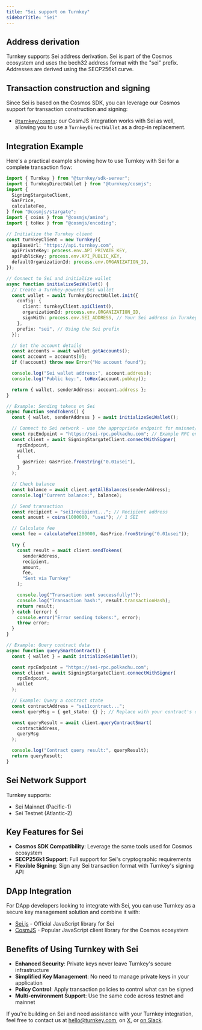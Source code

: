 ```yaml
---
title: "Sei support on Turnkey"
sidebarTitle: "Sei"
---
```


## Address derivation

Turnkey supports Sei address derivation. Sei is part of the Cosmos ecosystem and uses the bech32 address format with the "sei" prefix. Addresses are derived using the SECP256k1 curve.

## Transaction construction and signing

Since Sei is based on the Cosmos SDK, you can leverage our Cosmos support for transaction construction and signing:

- [`@turnkey/cosmjs`](https://www.npmjs.com/package/@turnkey/cosmjs): our CosmJS integration works with Sei as well, allowing you to use a `TurnkeyDirectWallet` as a drop-in replacement.

## Integration Example

Here's a practical example showing how to use Turnkey with Sei for a complete transaction flow:

```typescript
import { Turnkey } from "@turnkey/sdk-server";
import { TurnkeyDirectWallet } from "@turnkey/cosmjs";
import {
  SigningStargateClient,
  GasPrice,
  calculateFee,
} from "@cosmjs/stargate";
import { coins } from "@cosmjs/amino";
import { toHex } from "@cosmjs/encoding";

// Initialize the Turnkey client
const turnkeyClient = new Turnkey({
  apiBaseUrl: "https://api.turnkey.com",
  apiPrivateKey: process.env.API_PRIVATE_KEY,
  apiPublicKey: process.env.API_PUBLIC_KEY,
  defaultOrganizationId: process.env.ORGANIZATION_ID,
});

// Connect to Sei and initialize wallet
async function initializeSeiWallet() {
  // Create a Turnkey-powered Sei wallet
  const wallet = await TurnkeyDirectWallet.init({
    config: {
      client: turnkeyClient.apiClient(),
      organizationId: process.env.ORGANIZATION_ID,
      signWith: process.env.SEI_ADDRESS, // Your Sei address in Turnkey
    },
    prefix: "sei", // Using the Sei prefix
  });

  // Get the account details
  const accounts = await wallet.getAccounts();
  const account = accounts[0];
  if (!account) throw new Error("No account found");

  console.log("Sei wallet address:", account.address);
  console.log("Public key:", toHex(account.pubkey));

  return { wallet, senderAddress: account.address };
}

// Example: Sending tokens on Sei
async function sendTokens() {
  const { wallet, senderAddress } = await initializeSeiWallet();

  // Connect to Sei network - use the appropriate endpoint for mainnet/testnet
  const rpcEndpoint = "https://sei-rpc.polkachu.com"; // Example RPC endpoint
  const client = await SigningStargateClient.connectWithSigner(
    rpcEndpoint,
    wallet,
    {
      gasPrice: GasPrice.fromString("0.01usei"),
    }
  );

  // Check balance
  const balance = await client.getAllBalances(senderAddress);
  console.log("Current balance:", balance);

  // Send transaction
  const recipient = "sei1recipient..."; // Recipient address
  const amount = coins(1000000, "usei"); // 1 SEI

  // Calculate fee
  const fee = calculateFee(200000, GasPrice.fromString("0.01usei"));

  try {
    const result = await client.sendTokens(
      senderAddress,
      recipient,
      amount,
      fee,
      "Sent via Turnkey"
    );

    console.log("Transaction sent successfully!");
    console.log("Transaction hash:", result.transactionHash);
    return result;
  } catch (error) {
    console.error("Error sending tokens:", error);
    throw error;
  }
}

// Example: Query contract data
async function querySmartContract() {
  const { wallet } = await initializeSeiWallet();

  const rpcEndpoint = "https://sei-rpc.polkachu.com";
  const client = await SigningStargateClient.connectWithSigner(
    rpcEndpoint,
    wallet
  );

  // Example: Query a contract state
  const contractAddress = "sei1contract...";
  const queryMsg = { get_state: {} }; // Replace with your contract's query message

  const queryResult = await client.queryContractSmart(
    contractAddress,
    queryMsg
  );

  console.log("Contract query result:", queryResult);
  return queryResult;
}
```

## Sei Network Support

Turnkey supports:

- Sei Mainnet (Pacific-1)
- Sei Testnet (Atlantic-2)

## Key Features for Sei

- **Cosmos SDK Compatibility**: Leverage the same tools used for Cosmos ecosystem
- **SECP256k1 Support**: Full support for Sei's cryptographic requirements
- **Flexible Signing**: Sign any Sei transaction format with Turnkey's signing API

## DApp Integration

For DApp developers looking to integrate with Sei, you can use Turnkey as a secure key management solution and combine it with:

- [Sei.js](https://www.npmjs.com/package/@sei-js/core) - Official JavaScript library for Sei
- [CosmJS](https://github.com/cosmos/cosmjs) - Popular JavaScript client library for the Cosmos ecosystem

## Benefits of Using Turnkey with Sei

- **Enhanced Security**: Private keys never leave Turnkey's secure infrastructure
- **Simplified Key Management**: No need to manage private keys in your application
- **Policy Control**: Apply transaction policies to control what can be signed
- **Multi-environment Support**: Use the same code across testnet and mainnet

If you're building on Sei and need assistance with your Turnkey integration, feel free to contact us at [hello@turnkey.com](mailto:hello@turnkey.com), on [X](https://x.com/turnkeyhq/), or [on Slack](https://join.slack.com/t/clubturnkey/shared_invite/zt-31v4yhgw6-PwBzyNsWCCBTk2xft3EoHQ).
